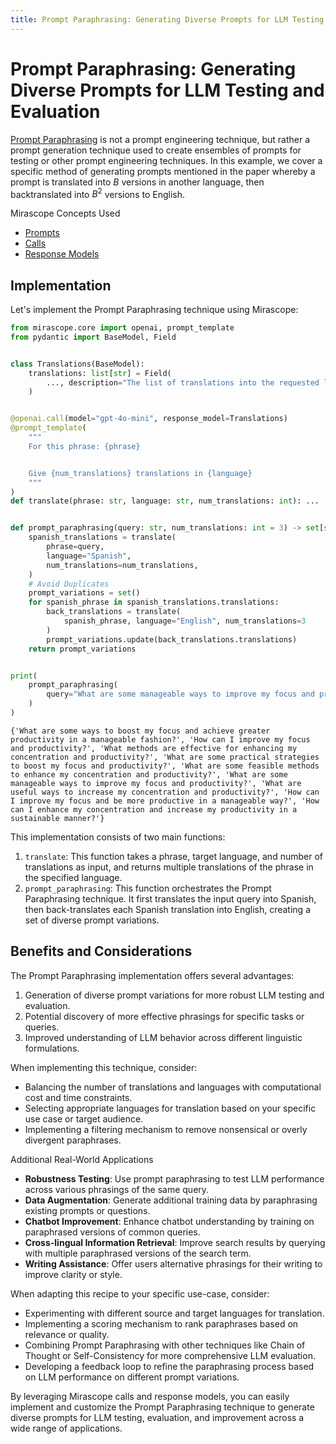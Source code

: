 ```yaml
---
title: Prompt Paraphrasing: Generating Diverse Prompts for LLM Testing and Evaluation
---
```


# Prompt Paraphrasing: Generating Diverse Prompts for LLM Testing and Evaluation

[Prompt Paraphrasing](https://direct.mit.edu/tacl/article/doi/10.1162/tacl_a_00324/96460/How-Can-We-Know-What-Language-Models-Know) is not a prompt engineering technique, but rather a prompt generation technique used to create ensembles of prompts for testing or other prompt engineering techniques. In this example, we cover a specific method of generating prompts mentioned in the paper whereby a prompt is translated into $B$ versions in another language, then backtranslated into $B^2$ versions to English.

<div class="admonition tip">
<p class="admonition-title">Mirascope Concepts Used</p>
<ul>
<li><a href="../../../../learn/prompts/">Prompts</a></li>
<li><a href="../../../../learn/calls/">Calls</a></li>
<li><a href="../../../../learn/response_models/">Response Models</a></li>
</ul>
</div>

## Implementation

Let's implement the Prompt Paraphrasing technique using Mirascope:





```python
from mirascope.core import openai, prompt_template
from pydantic import BaseModel, Field


class Translations(BaseModel):
    translations: list[str] = Field(
        ..., description="The list of translations into the requested language"
    )


@openai.call(model="gpt-4o-mini", response_model=Translations)
@prompt_template(
    """
    For this phrase: {phrase}


    Give {num_translations} translations in {language}
    """
)
def translate(phrase: str, language: str, num_translations: int): ...


def prompt_paraphrasing(query: str, num_translations: int = 3) -> set[str]:
    spanish_translations = translate(
        phrase=query,
        language="Spanish",
        num_translations=num_translations,
    )
    # Avoid Duplicates
    prompt_variations = set()
    for spanish_phrase in spanish_translations.translations:
        back_translations = translate(
            spanish_phrase, language="English", num_translations=3
        )
        prompt_variations.update(back_translations.translations)
    return prompt_variations


print(
    prompt_paraphrasing(
        query="What are some manageable ways to improve my focus and productivity?"
    )
)
```

    {'What are some ways to boost my focus and achieve greater productivity in a manageable fashion?', 'How can I improve my focus and productivity?', 'What methods are effective for enhancing my concentration and productivity?', 'What are some practical strategies to boost my focus and productivity?', 'What are some feasible methods to enhance my concentration and productivity?', 'What are some manageable ways to improve my focus and productivity?', 'What are useful ways to increase my concentration and productivity?', 'How can I improve my focus and be more productive in a manageable way?', 'How can I enhance my concentration and increase my productivity in a sustainable manner?'}



This implementation consists of two main functions:

1. `translate`: This function takes a phrase, target language, and number of translations as input, and returns multiple translations of the phrase in the specified language.
2. `prompt_paraphrasing`: This function orchestrates the Prompt Paraphrasing technique. It first translates the input query into Spanish, then back-translates each Spanish translation into English, creating a set of diverse prompt variations.

## Benefits and Considerations

The Prompt Paraphrasing implementation offers several advantages:

1. Generation of diverse prompt variations for more robust LLM testing and evaluation.
2. Potential discovery of more effective phrasings for specific tasks or queries.
3. Improved understanding of LLM behavior across different linguistic formulations.

When implementing this technique, consider:

- Balancing the number of translations and languages with computational cost and time constraints.
- Selecting appropriate languages for translation based on your specific use case or target audience.
- Implementing a filtering mechanism to remove nonsensical or overly divergent paraphrases.

<div class="admonition tip">
<p class="admonition-title">Additional Real-World Applications</p>
<ul>
<li><b>Robustness Testing</b>: Use prompt paraphrasing to test LLM performance across various phrasings of the same query.</li>
<li><b>Data Augmentation</b>: Generate additional training data by paraphrasing existing prompts or questions.</li>
<li><b>Chatbot Improvement</b>: Enhance chatbot understanding by training on paraphrased versions of common queries.</li>
<li><b>Cross-lingual Information Retrieval</b>: Improve search results by querying with multiple paraphrased versions of the search term.</li>
<li><b>Writing Assistance</b>: Offer users alternative phrasings for their writing to improve clarity or style.</li>
</ul>
</div>

When adapting this recipe to your specific use-case, consider:

- Experimenting with different source and target languages for translation.
- Implementing a scoring mechanism to rank paraphrases based on relevance or quality.
- Combining Prompt Paraphrasing with other techniques like Chain of Thought or Self-Consistency for more comprehensive LLM evaluation.
- Developing a feedback loop to refine the paraphrasing process based on LLM performance on different prompt variations.

By leveraging Mirascope calls and response models, you can easily implement and customize the Prompt Paraphrasing technique to generate diverse prompts for LLM testing, evaluation, and improvement across a wide range of applications.


